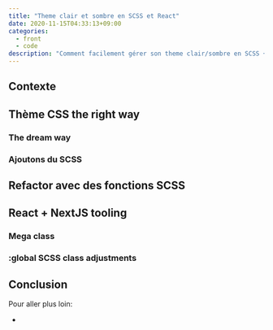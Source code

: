 ```yaml
---
title: "Theme clair et sombre en SCSS et React"
date: 2020-11-15T04:33:13+09:00
categories:
  - front
  - code
description: "Comment facilement gérer son theme clair/sombre en SCSS + React"
---
```


## Contexte

## Thème CSS the right way

### The dream way

### Ajoutons du SCSS

## Refactor avec des fonctions SCSS

## React + NextJS tooling

### Mega class

### :global SCSS class adjustments

## Conclusion

Pour aller plus loin:

-
